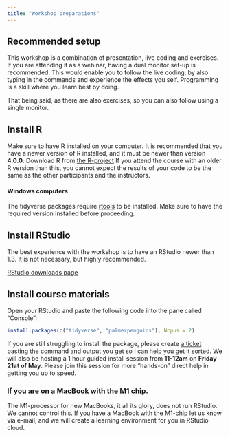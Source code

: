 ```yaml
---
title: "Workshop preparations"
---
```


## Recommended setup
This workshop is a combination of presentation, live coding and exercises. 
If you are attending it as a webinar, having a dual monitor set-up is recommended. 
This would enable you to follow the live coding, by also typing in the commands and experience the effects you self.
Programming is a skill where you learn best by doing.

That being said, as there are also exercises, so you can also follow using a single monitor. 

## Install R
Make sure to have R installed on your computer.
It is recommended that you have a newer version of R installed, and it must be newer than version **4.0.0**.
Download R from [the R-project](https://www.r-project.org/)
If you attend the course with an older R version than this, you cannot expect the results of your code to be the same as the other participants and the instructors.

#### Windows computers
The tidyverse packages require [rtools](https://cran.r-project.org/bin/windows/Rtools/) to be installed. 
Make sure to have the required version installed before proceeding.

## Install RStudio

The best experience with the workshop is to have an RStudio newer than 1.3. 
It is not necessary, but highly recommended.

[RStudio downloads page](https://rstudio.com/products/rstudio/download/#download)


## Install course materials

Open your RStudio and paste the following code into the pane called "Console":

```r
install.packages(c("tidyverse", "palmerpenguins"), Ncpus = 2)
```

If you are still struggling to install the package, please create [a ticket](https://github.com/Athanasiamo/swc.tidyverse/issues) pasting the command and output you get so I can help you get it sorted.
We will also be hosting a 1 hour guided install session from **11-12am** on **Friday 21at of May**. Please join this session for more "hands-on" direct help in getting you up to speed.

### If you are on a MacBook with the M1 chip.
The M1-processor for new MacBooks, it all its glory, does not run RStudio. We cannot control this. If you have a MacBook with the M1-chip let us know via e-mail, and we will create a learning environment for you in RStudio cloud. 
